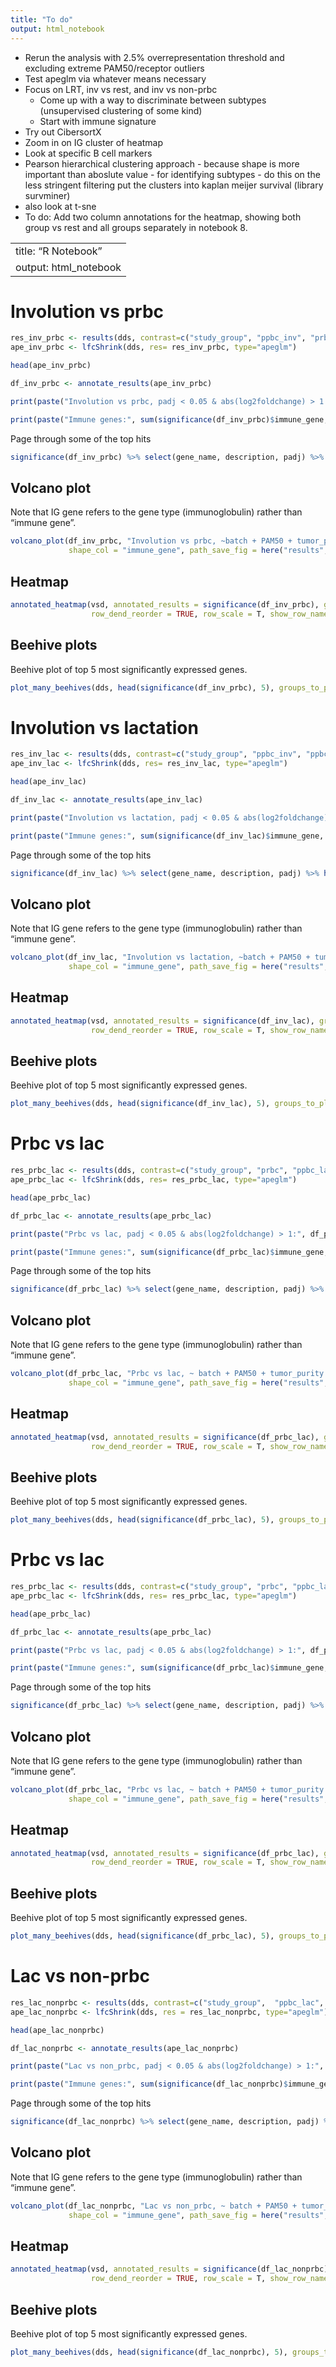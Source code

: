 ```yaml
---
title: "To do"
output: html_notebook
---
```


* Rerun the analysis with 2.5% overrepresentation threshold and excluding extreme PAM50/receptor outliers
* Test apeglm via whatever means necessary
* Focus on LRT, inv vs rest, and inv vs non-prbc
  * Come up with a way to discriminate between subtypes (unsupervised clustering of some kind)
  * Start with immune signature
* Try out CibersortX
* Zoom in on IG cluster of heatmap
* Look at specific B cell markers
* Pearson hierarchical clustering approach - because shape is more important than aboslute value - for identifying subtypes - do this on the less stringent filtering
	put the clusters into kaplan meijer survival (library survminer)
* also look at t-sne
* To do: Add two column annotations for the heatmap, showing both group vs rest and all groups separately in notebook 8.

---
title: "R Notebook"
output: html_notebook
---

# Involution vs prbc

```r
res_inv_prbc <- results(dds, contrast=c("study_group", "ppbc_inv", "prbc"))
ape_inv_prbc <- lfcShrink(dds, res= res_inv_prbc, type="apeglm")

head(ape_inv_prbc)
```

```r
df_inv_prbc <- annotate_results(ape_inv_prbc)

print(paste("Involution vs prbc, padj < 0.05 & abs(log2foldchange) > 1:", df_inv_prbc %>% significance() %>% nrow()))

```

```r
print(paste("Immune genes:", sum(significance(df_inv_prbc)$immune_gene, na.rm=T), "/", nrow(significance(df_inv_prbc))))
```

Page through some of the top hits

```r
significance(df_inv_prbc) %>% select(gene_name, description, padj) %>% head(30)
```


## Volcano plot

Note that IG gene refers to the gene type (immunoglobulin) rather than "immune gene".

```r
volcano_plot(df_inv_prbc, "Involution vs prbc, ~batch + PAM50 + tumor_purity + study_group",
             shape_col = "immune_gene", path_save_fig = here("results","diffex","figs", "volc_inv_prbc.jpg"))
```
## Heatmap

```r
annotated_heatmap(vsd, annotated_results = significance(df_inv_prbc), groups_to_plot = c("ppbc_inv", "prbc"),
                  row_dend_reorder = TRUE, row_scale = T, show_row_names=F, show_column_names=F)
```

## Beehive plots

Beehive plot of top 5 most significantly expressed genes.

```r
plot_many_beehives(dds, head(significance(df_inv_prbc), 5), groups_to_plot = c("ppbc_inv", "prbc"))
```

# Involution vs lactation

```r
res_inv_lac <- results(dds, contrast=c("study_group", "ppbc_inv", "ppbc_lac"))
ape_inv_lac <- lfcShrink(dds, res= res_inv_lac, type="apeglm")

head(ape_inv_lac)
```

```r
df_inv_lac <- annotate_results(ape_inv_lac)

print(paste("Involution vs lactation, padj < 0.05 & abs(log2foldchange) > 1:", df_inv_lac %>% significance() %>% nrow()))

```

```r
print(paste("Immune genes:", sum(significance(df_inv_lac)$immune_gene, na.rm=T), "/", nrow(significance(df_inv_lac))))
```

Page through some of the top hits

```r
significance(df_inv_lac) %>% select(gene_name, description, padj) %>% head(30)
```


## Volcano plot

Note that IG gene refers to the gene type (immunoglobulin) rather than "immune gene".

```r
volcano_plot(df_inv_lac, "Involution vs lactation, ~batch + PAM50 + tumor_purity + study_group",
             shape_col = "immune_gene", path_save_fig = here("results","diffex","figs", "volc_inv_lac.jpg"))
```

## Heatmap

```r
annotated_heatmap(vsd, annotated_results = significance(df_inv_lac), groups_to_plot = c("ppbc_inv", "ppbc_lac"),
                  row_dend_reorder = TRUE, row_scale = T, show_row_names=F, show_column_names=F)
```

## Beehive plots

Beehive plot of top 5 most significantly expressed genes.

```r
plot_many_beehives(dds, head(significance(df_inv_lac), 5), groups_to_plot = c("ppbc_inv", "ppbc_lac"))
```

# Prbc vs lac

```r
res_prbc_lac <- results(dds, contrast=c("study_group", "prbc", "ppbc_lac"))
ape_prbc_lac <- lfcShrink(dds, res= res_prbc_lac, type="apeglm")

head(ape_prbc_lac)
```

```r
df_prbc_lac <- annotate_results(ape_prbc_lac)

print(paste("Prbc vs lac, padj < 0.05 & abs(log2foldchange) > 1:", df_prbc_lac %>% significance() %>% nrow()))

```

```r
print(paste("Immune genes:", sum(significance(df_prbc_lac)$immune_gene, na.rm=T), "/", nrow(significance(df_prbc_lac))))
```

Page through some of the top hits

```r
significance(df_prbc_lac) %>% select(gene_name, description, padj) %>% head(30)
```


## Volcano plot

Note that IG gene refers to the gene type (immunoglobulin) rather than "immune gene".

```r
volcano_plot(df_prbc_lac, "Prbc vs lac, ~ batch + PAM50 + tumor_purity + study_group",
             shape_col = "immune_gene", path_save_fig = here("results","diffex","figs", "volc_prbc_lac.jpg"))
```

## Heatmap

```r
annotated_heatmap(vsd, annotated_results = significance(df_prbc_lac), groups_to_plot = c("prbc", "ppbc_lac"),
                  row_dend_reorder = TRUE, row_scale = T, show_row_names=F, show_column_names=F)
```

## Beehive plots

Beehive plot of top 5 most significantly expressed genes.

```r
plot_many_beehives(dds, head(significance(df_prbc_lac), 5), groups_to_plot = c("prbc", "ppbc_lac"))
```



# Prbc vs lac

```r
res_prbc_lac <- results(dds, contrast=c("study_group", "prbc", "ppbc_lac"))
ape_prbc_lac <- lfcShrink(dds, res= res_prbc_lac, type="apeglm")

head(ape_prbc_lac)
```

```r
df_prbc_lac <- annotate_results(ape_prbc_lac)

print(paste("Prbc vs lac, padj < 0.05 & abs(log2foldchange) > 1:", df_prbc_lac %>% significance() %>% nrow()))

```

```r
print(paste("Immune genes:", sum(significance(df_prbc_lac)$immune_gene, na.rm=T), "/", nrow(significance(df_prbc_lac))))
```

Page through some of the top hits

```r
significance(df_prbc_lac) %>% select(gene_name, description, padj) %>% head(30)
```


## Volcano plot

Note that IG gene refers to the gene type (immunoglobulin) rather than "immune gene".

```r
volcano_plot(df_prbc_lac, "Prbc vs lac, ~ batch + PAM50 + tumor_purity + study_group",
             shape_col = "immune_gene", path_save_fig = here("results","diffex","figs", "volc_prbc_lac.jpg"))
```

## Heatmap

```r
annotated_heatmap(vsd, annotated_results = significance(df_prbc_lac), groups_to_plot = c("prbc", "ppbc_lac"),
                  row_dend_reorder = TRUE, row_scale = T, show_row_names=F, show_column_names=F)
```

## Beehive plots

Beehive plot of top 5 most significantly expressed genes.

```r
plot_many_beehives(dds, head(significance(df_prbc_lac), 5), groups_to_plot = c("prbc", "ppbc_lac"))
```

# Lac vs non-prbc

```r
res_lac_nonprbc <- results(dds, contrast=c("study_group",  "ppbc_lac", "non_prbc"))
ape_lac_nonprbc <- lfcShrink(dds, res = res_lac_nonprbc, type="apeglm")

head(ape_lac_nonprbc)
```

```r
df_lac_nonprbc <- annotate_results(ape_lac_nonprbc)

print(paste("Lac vs non_prbc, padj < 0.05 & abs(log2foldchange) > 1:", df_lac_nonprbc %>% significance() %>% nrow()))

```

```r
print(paste("Immune genes:", sum(significance(df_lac_nonprbc)$immune_gene, na.rm=T), "/", nrow(significance(df_lac_nonprbc))))
```

Page through some of the top hits

```r
significance(df_lac_nonprbc) %>% select(gene_name, description, padj) %>% head(30)
```


## Volcano plot

Note that IG gene refers to the gene type (immunoglobulin) rather than "immune gene".

```r
volcano_plot(df_lac_nonprbc, "Lac vs non_prbc, ~ batch + PAM50 + tumor_purity + study_group",
             shape_col = "immune_gene", path_save_fig = here("results","diffex","figs", "volc_lac_nonprbc.jpg"))
```

## Heatmap

```r
annotated_heatmap(vsd, annotated_results = significance(df_lac_nonprbc), groups_to_plot = c("non_prbc", "ppbc_lac"),
                  row_dend_reorder = TRUE, row_scale = T, show_row_names=F, show_column_names=F)
```

## Beehive plots

Beehive plot of top 5 most significantly expressed genes.

```r
plot_many_beehives(dds, head(significance(df_lac_nonprbc), 5), groups_to_plot = c("non_prbc", "ppbc_lac"))
```